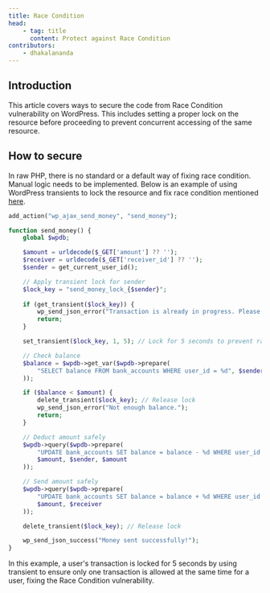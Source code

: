 ```yaml
---
title: Race Condition
head:
    - tag: title
      content: Protect against Race Condition
contributors:
    - dhakalananda
---
```




## Introduction

This article covers ways to secure the code from Race Condition vulnerability on WordPress. This includes setting a proper lock on the resource before proceeding to prevent concurrent accessing of the same resource.

<LinkCard
  title="Learn more about Race Condition"
  href="/academy/wordpress/vulnerabilities/race-condition/"
/>

## How to secure

In raw PHP, there is no standard or a default way of fixing race condition. Manual logic needs to be implemented. Below is an example of using WordPress transients to lock the resource and fix race condition mentioned [here](/academy/wordpress/vulnerabilities/race-condition).


```php
add_action("wp_ajax_send_money", "send_money");

function send_money() {
    global $wpdb;

    $amount = urldecode($_GET['amount'] ?? '');
    $receiver = urldecode($_GET['receiver_id'] ?? '');
    $sender = get_current_user_id();

    // Apply transient lock for sender
    $lock_key = "send_money_lock_{$sender}";
    
    if (get_transient($lock_key)) {
        wp_send_json_error("Transaction is already in progress. Please wait.");
        return;
    }

    set_transient($lock_key, 1, 5); // Lock for 5 seconds to prevent race condition

    // Check balance
    $balance = $wpdb->get_var($wpdb->prepare(
        "SELECT balance FROM bank_accounts WHERE user_id = %d", $sender
    ));

    if ($balance < $amount) {
        delete_transient($lock_key); // Release lock
        wp_send_json_error("Not enough balance.");
        return;
    }

    // Deduct amount safely
    $wpdb->query($wpdb->prepare(
        "UPDATE bank_accounts SET balance = balance - %d WHERE user_id = %d AND balance >= %d",
        $amount, $sender, $amount
    ));

    // Send amount safely
    $wpdb->query($wpdb->prepare(
        "UPDATE bank_accounts SET balance = balance + %d WHERE user_id = %d",
        $amount, $receiver
    ));

    delete_transient($lock_key); // Release lock

    wp_send_json_success("Money sent successfully!");
}
```

In this example, a user's transaction is locked for 5 seconds by using transient to ensure only one transaction is allowed at the same time for a user, fixing the Race Condition vulnerability.